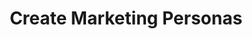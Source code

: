 ---
title: "Create Marketing Personas"
description: "This use case describes how to use the Huckle platform to develop marketing personas for your customer audience"
---
